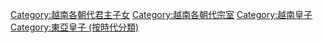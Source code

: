 [[Category:越南各朝代君主子女|Category:越南各朝代君主子女]]
[[Category:越南各朝代宗室|Category:越南各朝代宗室]]
[[Category:越南皇子|Category:越南皇子]]
[[Category:東亞皇子_(按時代分類)|Category:東亞皇子 (按時代分類)]]